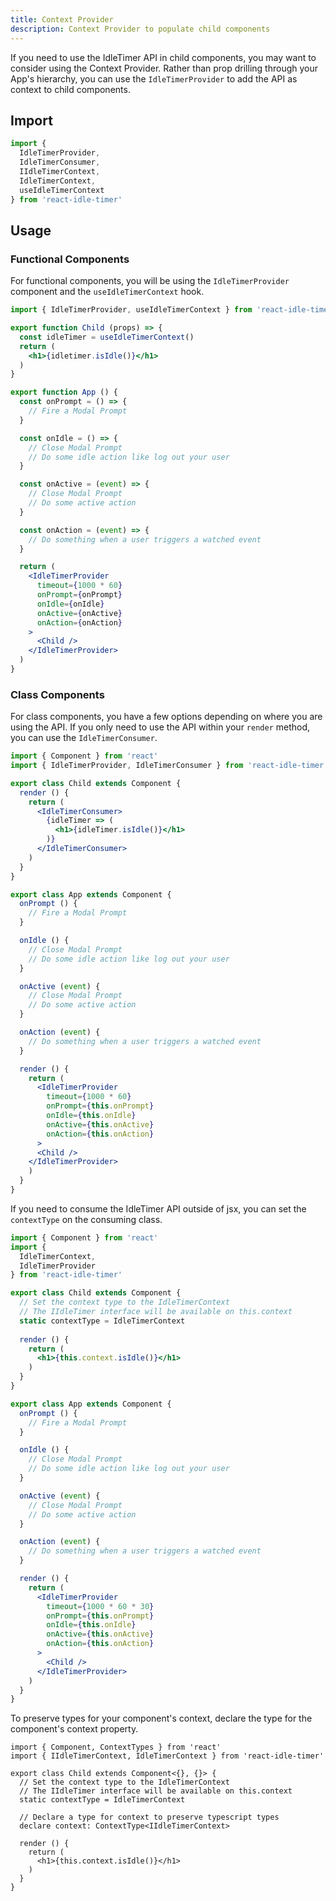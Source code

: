 ```yaml
---
title: Context Provider
description: Context Provider to populate child components
---
```


If you need to use the IdleTimer API in child components, you may want to
consider using the Context Provider.  Rather than prop drilling through your 
App's hierarchy, you can use the `IdleTimerProvider` to add the API as context 
to child components.

## Import

```ts
import { 
  IdleTimerProvider, 
  IdleTimerConsumer, 
  IIdleTimerContext, 
  IdleTimerContext,
  useIdleTimerContext
} from 'react-idle-timer'
```

## Usage

### Functional Components

For functional components, you will be using the `IdleTimerProvider` component
and the `useIdleTimerContext` hook.  

```jsx
import { IdleTimerProvider, useIdleTimerContext } from 'react-idle-timer'

export function Child (props) => {
  const idleTimer = useIdleTimerContext()
  return (
    <h1>{idletimer.isIdle()}</h1>
  )
}

export function App () {
  const onPrompt = () => {
    // Fire a Modal Prompt
  }

  const onIdle = () => {
    // Close Modal Prompt
    // Do some idle action like log out your user
  }

  const onActive = (event) => {
    // Close Modal Prompt
    // Do some active action
  }

  const onAction = (event) => {
    // Do something when a user triggers a watched event
  }

  return (
    <IdleTimerProvider
      timeout={1000 * 60}
      onPrompt={onPrompt}
      onIdle={onIdle} 
      onActive={onActive}
      onAction={onAction}
    >
      <Child />
    </IdleTimerProvider>
  )
}
```

### Class Components

For class components, you have a few options depending on where you are using the
API.  If you only need to use the API within your `render` method, you can use 
the `IdleTimerConsumer`.

```jsx
import { Component } from 'react'
import { IdleTimerProvider, IdleTimerConsumer } from 'react-idle-timer'

export class Child extends Component {
  render () {
    return (
      <IdleTimerConsumer>
        {idleTimer => (
          <h1>{idleTimer.isIdle()}</h1>
        )}
      </IdleTimerConsumer>
    )
  }
}

export class App extends Component {
  onPrompt () {
    // Fire a Modal Prompt
  }

  onIdle () {
    // Close Modal Prompt
    // Do some idle action like log out your user
  }

  onActive (event) {
    // Close Modal Prompt
    // Do some active action
  }

  onAction (event) {
    // Do something when a user triggers a watched event
  }

  render () {
    return (
      <IdleTimerProvider
        timeout={1000 * 60}
        onPrompt={this.onPrompt}
        onIdle={this.onIdle} 
        onActive={this.onActive}
        onAction={this.onAction}
      >
      <Child />
    </IdleTimerProvider>
    )
  }
}
```

If you need to consume the IdleTimer API outside of jsx, you can set the
`contextType` on the consuming class. 

```jsx
import { Component } from 'react'
import {
  IdleTimerContext,
  IdleTimerProvider
} from 'react-idle-timer'

export class Child extends Component {
  // Set the context type to the IdleTimerContext
  // The IIdleTimer interface will be available on this.context
  static contextType = IdleTimerContext
  
  render () {
    return (
      <h1>{this.context.isIdle()}</h1>
    )
  }
}

export class App extends Component {
  onPrompt () {
    // Fire a Modal Prompt
  }

  onIdle () {
    // Close Modal Prompt
    // Do some idle action like log out your user
  }

  onActive (event) {
    // Close Modal Prompt
    // Do some active action
  }

  onAction (event) {
    // Do something when a user triggers a watched event
  }

  render () {
    return (
      <IdleTimerProvider
        timeout={1000 * 60 * 30}
        onPrompt={this.onPrompt}
        onIdle={this.onIdle} 
        onActive={this.onActive}
        onAction={this.onAction}
      >
        <Child />
      </IdleTimerProvider>
    )
  }
}
```

To preserve types for your component's context, declare the type for the 
component's context property.

```tsx
import { Component, ContextTypes } from 'react'
import { IIdleTimerContext, IdleTimerContext } from 'react-idle-timer'

export class Child extends Component<{}, {}> {
  // Set the context type to the IdleTimerContext
  // The IIdleTimer interface will be available on this.context
  static contextType = IdleTimerContext

  // Declare a type for context to preserve typescript types
  declare context: ContextType<IIdleTimerContext>
  
  render () {
    return (
      <h1>{this.context.isIdle()}</h1>
    )
  }
}
```
